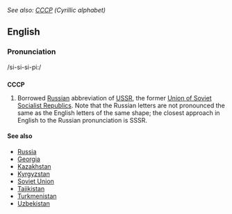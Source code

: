 ''See also: [[СССР]] (Cyrillic alphabet)''
==English==

===Pronunciation===
/si-si-si-pi:/

==={{Abbreviation}}===
'''CCCP'''
# Borrowed [[Russian]] abbreviation of [[USSR]], the former [[Union of Soviet Socialist Republics]]. Note that the Russian letters are not pronounced the same as the English letters of the same shape; the closest approach in English to the Russian pronunciation is SSSR.

====See also====
*[[Russia]]
*[[Georgia]]
*[[Kazakhstan]]
*[[Kyrgyzstan]]
*[[Soviet Union]]
*[[Tajikistan]]
*[[Turkmenistan]]
*[[Uzbekistan]]